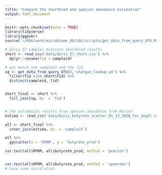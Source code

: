 ```yaml
---
title: "Compare the shortbred and species abundance estimation"
output: html_document
---
```


```r
knitr::opts_chunk$set(echo = TRUE)
library(tidyverse)
library(ggpubr)
source('~/MSK/work/microbiome_db/SQL/scripts/get_data_from_query_OTU.R')
```

```r
# Doris 57 samples butyrate shortbred results
short <- read_csv('data/doris_57_short.csv') %>% 
  dplyr::rename(fid = sampleid) 

# got match the sampleid and the fid
sg <- get_data_from_query_OTU(0,'shotgun_lookup_ad') %>% 
  filter(fid %in% short$fid) %>% 
  distinct(sampleid, fid)


short_final <- short %>% 
  full_join(sg, by  = 'fid')


# the estimation results from species abundance from Marina
estima <- read_csv('data/Doris_butyrate_scatter_01_13_2020_for_angel.csv')

all <- short_final %>% 
  inner_join(estima, by  = 'sampleid')

all %>% 
  ggscatter(x = 'RPKM', y = 'butyrate_prod')

cor.test(all$RPKM, all$butyrate_prod, method = 'pearson')


cor.test(all$RPKM, all$butyrate_prod, method = 'spearman')
# have some correlation 
``` 

